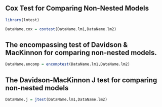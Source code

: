
## Cox Test for Comparing Non-Nested Models


```r
library(lmtest)
```

```r
DataName.cox = coxtest(DataName.lm1,DataName.lm2)
```

## The encompassing test of Davidson & MacKinnon for comparing non-nested models.



```r
DataName.encomp = encomptest(DataName.lm1,DataName.lm2)
```



## The Davidson-MacKinnon J test for comparing non-nested models

```r
DataName.j = jtest(DataName.lm1,DataName.lm2)
```

